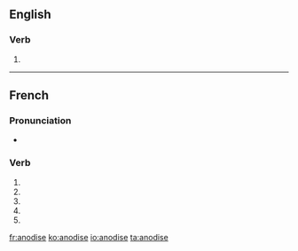 {{also|anodisé}}
==English==

===Verb===
{{en-verb|anodis|es}}

# {{standard spelling of|from=Non-Oxford British spelling|lang=en|anodize}}

----

==French==

===Pronunciation===
* {{homophones|anodisent|anodises|lang=fr}}

===Verb===
{{fr-verb-form}}

# {{conjugation of|anodiser||1|s|pres|ind|lang=fr}}
# {{conjugation of|anodiser||3|s|pres|ind|lang=fr}}
# {{conjugation of|anodiser||1|s|pres|sub|lang=fr}}
# {{conjugation of|anodiser||3|s|pres|sub|lang=fr}}
# {{conjugation of|anodiser||2|s|imp|lang=fr}}

[[fr:anodise]]
[[ko:anodise]]
[[io:anodise]]
[[ta:anodise]]